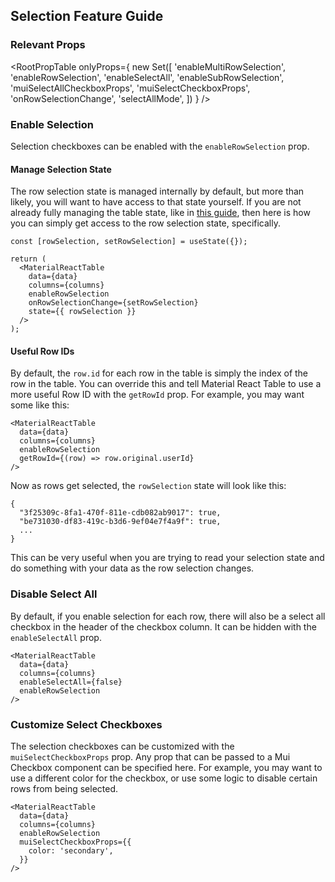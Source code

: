 
<Head>
  <title>Selection Feature Guide - Material React Table Docs</title>
  <meta
    name="description"
    content="How to add and customize row selection checkboxes in Material React Table"
  />
</Head>

## Selection Feature Guide

### Relevant Props

<RootPropTable
  onlyProps={
    new Set([
      'enableMultiRowSelection',
      'enableRowSelection',
      'enableSelectAll',
      'enableSubRowSelection',
      'muiSelectAllCheckboxProps',
      'muiSelectCheckboxProps',
      'onRowSelectionChange',
      'selectAllMode',
    ])
  }
/>

### Enable Selection

Selection checkboxes can be enabled with the `enableRowSelection` prop.

#### Manage Selection State

The row selection state is managed internally by default, but more than likely, you will want to have access to that state yourself. If you are not already fully managing the table state, like in [this guide](docs/guides/table-state-management#fully-manage-table-state), then here is how you can simply get access to the row selection state, specifically.

```tsx
const [rowSelection, setRowSelection] = useState({});

return (
  <MaterialReactTable
    data={data}
    columns={columns}
    enableRowSelection
    onRowSelectionChange={setRowSelection}
    state={{ rowSelection }}
  />
);
```

#### Useful Row IDs

By default, the `row.id` for each row in the table is simply the index of the row in the table. You can override this and tell Material React Table to use a more useful Row ID with the `getRowId` prop. For example, you may want some like this:

```tsx
<MaterialReactTable
  data={data}
  columns={columns}
  enableRowSelection
  getRowId={(row) => row.original.userId}
/>
```

Now as rows get selected, the `rowSelection` state will look like this:

```tsx
{
  "3f25309c-8fa1-470f-811e-cdb082ab9017": true,
  "be731030-df83-419c-b3d6-9ef04e7f4a9f": true,
  ...
}
```

This can be very useful when you are trying to read your selection state and do something with your data as the row selection changes.

<EnableExample />

### Disable Select All

By default, if you enable selection for each row, there will also be a select all checkbox in the header of the checkbox column. It can be hidden with the `enableSelectAll` prop.

```tsx
<MaterialReactTable
  data={data}
  columns={columns}
  enableSelectAll={false}
  enableRowSelection
/>
```

### Customize Select Checkboxes

The selection checkboxes can be customized with the `muiSelectCheckboxProps` prop. Any prop that can be passed to a Mui Checkbox component can be specified here. For example, you may want to use a different color for the checkbox, or use some logic to disable certain rows from being selected.

```tsx
<MaterialReactTable
  data={data}
  columns={columns}
  enableRowSelection
  muiSelectCheckboxProps={{
    color: 'secondary',
  }}
/>
```

<CustomizeExample />
